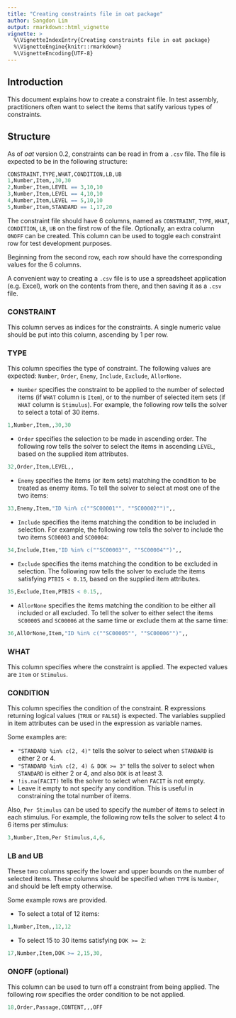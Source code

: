 ```yaml
---
title: "Creating constraints file in oat package"
author: Sangdon Lim
output: rmarkdown::html_vignette
vignette: >
  %\VignetteIndexEntry{Creating constraints file in oat package}
  %\VignetteEngine{knitr::rmarkdown}
  %\VignetteEncoding{UTF-8}
---
```


## Introduction

This document explains how to create a constraint file. In test assembly, practitioners often want to select the items that satify various types of constraints.

## Structure

As of *oat* version 0.2, constraints can be read in from a `.csv` file. The file is expected to be in the following structure:

```r
CONSTRAINT,TYPE,WHAT,CONDITION,LB,UB
1,Number,Item,,30,30
2,Number,Item,LEVEL == 3,10,10
3,Number,Item,LEVEL == 4,10,10
4,Number,Item,LEVEL == 5,10,10
5,Number,Item,STANDARD == 1,17,20
```

The constraint file should have 6 columns, named as `CONSTRAINT`, `TYPE`, `WHAT`, `CONDITION`, `LB`, `UB` on the first row of the file. Optionally, an extra column `ONOFF` can be created. This column can be used to toggle each constraint row for test development purposes.

Beginning from the second row, each row should have the corresponding values for the 6 columns.

A convenient way to creating a `.csv` file is to use a spreadsheet application (e.g. Excel), work on the contents from there, and then saving it as a `.csv` file.

### CONSTRAINT

This column serves as indices for the constraints. A single numeric value should be put into this column, ascending by 1 per row.

### TYPE

This column specifies the type of constraint. The following values are expected: `Number`, `Order`, `Enemy`, `Include`, `Exclude`, `AllorNone`.

* `Number` specifies the constraint to be applied to the number of selected items (if `WHAT` column is `Item`), or to the number of selected item sets (if `WHAT` column is `Stimulus`). For example, the following row tells the solver to select a total of 30 items.

```r
1,Number,Item,,30,30
```

* `Order` specifies the selection to be made in ascending order. The following row tells the solver to select the items in ascending `LEVEL`, based on the supplied item attributes.

```r
32,Order,Item,LEVEL,,
```

* `Enemy` specifies the items (or item sets) matching the condition to be treated as enemy items. To tell the solver to select at most one of the two items:

```r
33,Enemy,Item,"ID %in% c(""SC00001"", ""SC00002"")",,
```

* `Include` specifies the items matching the condition to be included in selection. For example, the following row tells the solver to include the two items `SC00003` and `SC00004`:

```r
34,Include,Item,"ID %in% c(""SC00003"", ""SC00004"")",,
```

* `Exclude` specifies the items matching the condition to be excluded in selection. The following row tells the solver to exclude the items satisfying `PTBIS < 0.15`, based on the supplied item attributes.

```r
35,Exclude,Item,PTBIS < 0.15,,
```

* `AllorNone` specifies the items matching the condition to be either all included or all excluded. To tell the solver to either select the items `SC00005` and `SC00006` at the same time or exclude them at the same time:

```r
36,AllOrNone,Item,"ID %in% c(""SC00005"", ""SC00006"")",,
```

### WHAT

This column specifies where the constraint is applied. The expected values are `Item` or `Stimulus`.

### CONDITION

This column specifies the condition of the constraint. R expressions returning logical values (`TRUE` or `FALSE`) is expected. The variables supplied in item attributes can be used in the expression as variable names.

Some examples are:

* `"STANDARD %in% c(2, 4)"` tells the solver to select when `STANDARD` is either 2 or 4.
* `"STANDARD %in% c(2, 4) & DOK >= 3"` tells the solver to select when `STANDARD` is either 2 or 4, and also `DOK` is at least 3.
* `!is.na(FACIT)` tells the solver to select when `FACIT` is not empty.
* Leave it empty to not specify any condition. This is useful in constraining the total number of items.

Also, `Per Stimulus` can be used to specify the number of items to select in each stimulus. For example, the following row tells the solver to select 4 to 6 items per stimulus:

```r
3,Number,Item,Per Stimulus,4,6,
```

### LB and UB

These two columns specify the lower and upper bounds on the number of selected items. These columns should be specified when `TYPE` is `Number`, and should be left empty otherwise.

Some example rows are provided.

* To select a total of 12 items:

```r
1,Number,Item,,12,12
```

* To select 15 to 30 items satisfying `DOK >= 2`:

```r
17,Number,Item,DOK >= 2,15,30,
```

### ONOFF (optional)

This column can be used to turn off a constraint from being applied. The following row specifies the order condition to be not applied.

```r
18,Order,Passage,CONTENT,,,OFF
```

